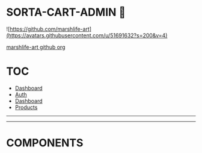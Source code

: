 
# SORTA-CART-ADMIN 📓

![https://github.com/marshlife-art](https://avatars.githubusercontent.com/u/51691632?s=200&v=4)

[marshlife-art github org](https://github.com/marshlife-art)

# <a name="TOC" /> TOC

- [Dashboard](#Dashboard)
- [Auth](#Auth)
- [Dashboard](#Dashboard)
- [Products](#Products)

---

<Example />

---

# COMPONENTS

<Components />

